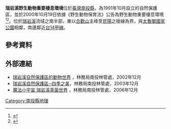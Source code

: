{{Infobox protected area
| name = 
| iucn_category = 
| photo =
| photo_caption =
| photo_width =
| location = [[南投縣|南投縣]][[仁愛鄉|仁愛鄉]]
| area = 2,574公頃
| established = 1991年10月
| governing_body = [[行政院農業委員會林務局|林務局]]南投林區管理處
}}

'''瑞岩溪野生動物重要棲息環境'''位於[[臺灣|臺灣]][[南投縣|南投縣]]，為1991年10月設立的自然保護區，並於2000年10月19日依據《野生動物保育法》公告為野生動物重要棲息環境<ref>{{Cite web |url=https://conservation.forest.gov.tw/0000169 |title=瑞岩溪野生動物重要棲息環境 |accessdate= |publisher=農委會林務局 |archive-date=2019-06-11 |archive-url=https://web.archive.org/web/20190611214937/https://conservation.forest.gov.tw/0000169 |dead-url=no }}</ref><ref>{{Cite web|url=http://conservation.forest.gov.tw/public/Attachment/162816263171.pdf|title=瑞岩溪野生動物重要棲息環境動植物資源調查監測九十九年度成果報告|author=陳世儒等人|date=2011-06-01|accessdate=2013-04-20|publisher=農委會林務局|format=PDF|deadurl=yes|archiveurl=https://web.archive.org/web/20131023103242/http://conservation.forest.gov.tw/public/Attachment/162816263171.pdf|archivedate=2013-10-23}}</ref>。位於[[瑞岩溪|瑞岩溪]]流域之南半部，東以[[合歡山|合歡山]]主峰至[[昆陽_(南投縣)|昆陽]]之稜線為界，與[[太魯閣國家公園|太魯閣國家公園]]相鄰，南邊鄰近[[台14甲線|台14甲線]]。

==參考資料==
{{Reflist}}

==外部連結==
* [https://media.forest.gov.tw/video_page.php?mID=TFB-vi-102_04_03234 瑞岩溪自然保護區的動物世界] {{Wayback|url=https://media.forest.gov.tw/video_page.php?mID=TFB-vi-102_04_03234 |date=20190607063119 }}，林務局南投林管處，2002年12月
* [https://media.forest.gov.tw/video_page.php?mID=TFB-vi-102_04_03233 瑞岩溪自然保護區─四季之美]，林務局南投林管處，2003年12月
* [https://media.forest.gov.tw/video_page.php?mID=TFB-vi-098_00_03435 魔法小宇宙 瑞岩溪真菌世界] {{Wayback|url=https://media.forest.gov.tw/video_page.php?mID=TFB-vi-098_00_03435 |date=20190613234933 }}，林務局南投林管處，2006年12月

{{台灣野生動物保護區}}

[[Category:南投縣地理|Category:南投縣地理]]
{{TW-geo-stub}}